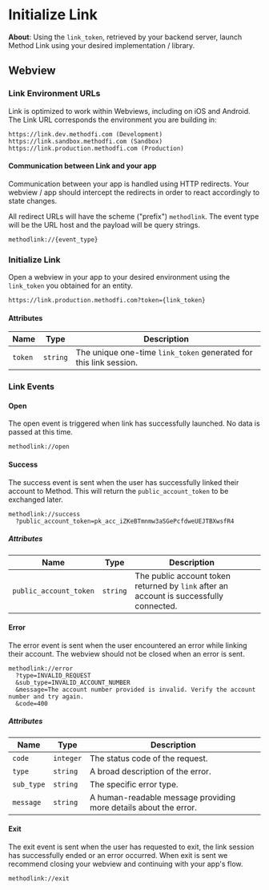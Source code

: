 # Initialize Link

**About**: Using the `link_token`, retrieved by your backend server, launch Method Link using your desired implementation / library.

## Webview

### Link Environment URLs
Link is optimized to work within Webviews, including on iOS and Android. The Link URL corresponds the environment you are building in:

```text
https://link.dev.methodfi.com (Development)
https://link.sandbox.methodfi.com (Sandbox)
https://link.production.methodfi.com (Production)
```

#### Communication between Link and your app
Communication between your app is handled using HTTP redirects. Your webview / app should intercept the redirects in order to react accordingly to state changes.

All redirect URLs will have the scheme ("prefix") `methodlink`. The event type will be the URL host and the payload will be query strings.

```text
methodlink://{event_type}
```

### Initialize Link
Open a webview in your app to your desired environment using the `link_token` you obtained for an entity.

```text
https://link.production.methodfi.com?token={link_token}
```

#### Attributes

| Name    | Type     | Description                                                       |
|---------|----------|-------------------------------------------------------------------|
| `token` | `string` | The unique one-time `link_token` generated for this link session. |


### Link Events

#### Open
The open event is triggered when link has successfully launched. No data is passed at this time.

```text
methodlink://open
```

#### Success
The success event is sent when the user has successfully linked their account to Method. This will return the `public_account_token` to be exchanged later.

```text
methodlink://success
  ?public_account_token=pk_acc_iZKeBTmnmw3aSGePcfdweUEJTBXwsfR4
```

##### Attributes

| Name                   | Type     | Description                                                                             |   |
|------------------------|----------|-----------------------------------------------------------------------------------------|---|
| `public_account_token` | `string` | The public account token returned by `link` after an account is successfully connected. |   |


#### Error
The error event is sent when the user encountered an error while linking their account. The webview should not be closed when an error is sent.

```text
methodlink://error
  ?type=INVALID_REQUEST
  &sub_type=INVALID_ACCOUNT_NUMBER
  &message=The account number provided is invalid. Verify the account number and try again.
  &code=400
```

##### Attributes

Name | Type | Description
---------|----------|---------
`code` | `integer` | The status code of the request.
`type` | `string` | A broad description of the error.
`sub_type` | `string` | The specific error type.
`message` | `string` | A human-readable message providing more details about the error.


#### Exit
The exit event is sent when the user has requested to exit, the link session has successfully ended or an error occurred. When exit is sent we recommend closing your webview and continuing with your app's flow.

```text
methodlink://exit
```
